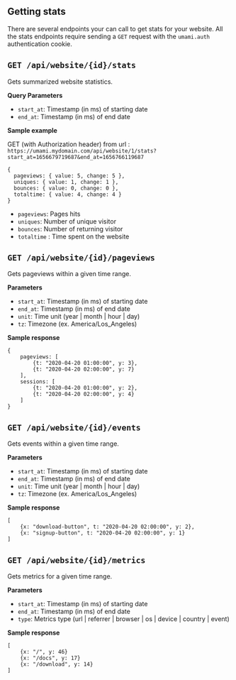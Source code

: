 ## Getting stats

There are several endpoints your can call to get stats for your website. All the
stats endpoints require sending a `GET` request with the `umami.auth` authentication cookie.


## `GET /api/website/{id}/stats`

Gets summarized website statistics.

**Query Parameters**

- `start_at`: Timestamp (in ms) of starting date
- `end_at`: Timestamp (in ms) of end date

**Sample example**

GET (with Authorization header) from url : `https://umami.mydomain.com/api/website/1/stats?start_at=1656679719687&end_at=1656766119687`

```
{
  pageviews: { value: 5, change: 5 },
  uniques: { value: 1, change: 1 },
  bounces: { value: 0, change: 0 },
  totaltime: { value: 4, change: 4 }
}
```

- `pageviews`: Pages hits
- `uniques`: Number of unique visitor
- `bounces`: Number of returning visitor
- `totaltime` : Time spent on the website


## `GET /api/website/{id}/pageviews`

Gets pageviews within a given time range.

**Parameters**

- `start_at`: Timestamp (in ms) of starting date
- `end_at`: Timestamp (in ms) of end date
- `unit`: Time unit (year | month | hour | day)
- `tz`: Timezone (ex. America/Los_Angeles)

**Sample response**

```
{
    pageviews: [
        {t: "2020-04-20 01:00:00", y: 3},
        {t: "2020-04-20 02:00:00", y: 7}
    ],
    sessions: [
        {t: "2020-04-20 01:00:00", y: 2},
        {t: "2020-04-20 02:00:00", y: 4}
    ]
}
```

## `GET /api/website/{id}/events`

Gets events within a given time range.

**Parameters**

- `start_at`: Timestamp (in ms) of starting date
- `end_at`: Timestamp (in ms) of end date
- `unit`: Time unit (year | month | hour | day)
- `tz`: Timezone (ex. America/Los_Angeles)

**Sample response**

```
[
    {x: "download-button", t: "2020-04-20 02:00:00", y: 2},
    {x: "signup-button", t: "2020-04-20 02:00:00", y: 1}
]
```

## `GET /api/website/{id}/metrics`

Gets metrics for a given time range.

**Parameters**

- `start_at`: Timestamp (in ms) of starting date
- `end_at`: Timestamp (in ms) of end date
- `type`: Metrics type (url | referrer | browser | os | device | country | event)

**Sample response**

```
[
    {x: "/", y: 46}
    {x: "/docs", y: 17}
    {x: "/download", y: 14}
]
```
